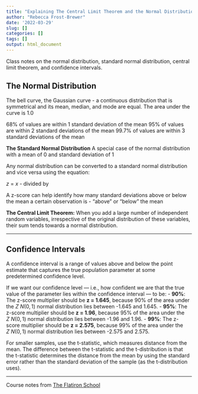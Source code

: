 ```yaml
---
title: "Explaining The Central Limit Theorem and the Normal Distribution"
author: "Rebecca Frost-Brewer"
date: '2022-03-29'
slug: []
categories: []
tags: []
output: html_document
---
```


Class notes on the normal distribution, standard normal distribution, central limit theorem, and confidence intervals.

<!--more--> 

## The Normal Distribution

The bell curve, the Gaussian curve - a continuous distribution that is symmetrical and its mean, median, and mode are equal. The area under the curve is 1.0

68% of values are within 1 standard deviation of the mean
95% of values are within 2 standard deviations of the mean
99.7% of values are within 3 standard deviations of the mean

**The Standard Normal Distribution**
A special case of the normal distribution with a mean of 0 and standard deviation of 1

Any normal distribution can be converted to a standard normal distribution and vice versa using the equation:

$z$ = $x$ - \mu divided by \sigma

A z-score can help identify how many standard deviations above or below the mean a certain observation is - "above" or "below" the mean

**The Central Limit Theorem:** When you add a large number of independent random variables, irrespective of the original distribution of these variables, their sum tends towards a normal distribution.

***

## Confidence Intervals
A confidence interval is a range of values above and below the point estimate that captures the true population parameter at some predetermined confidence level.

If we want our confidence level — i.e., how confident we are that the true value of the parameter lies within the confidence interval — to be:
- **90%**: The z-score multiplier should be **z = 1.645**, because 90% of the area under the $Z \text{~} N(0, 1)$ normal distribution lies between -1.645 and 1.645.
- **95%**: The z-score multiplier should be **z = 1.96**, because 95% of the area under the $Z \text{~} N(0, 1)$ normal distribution lies between -1.96 and 1.96.
- **99%**: The z-score multiplier should be **z = 2.575**, because 99% of the area under the $Z \text{~} N(0, 1)$ normal distribution lies between -2.575 and 2.575.

For smaller samples, use the t-statistic, which measures distance from the mean. The difference between the t-statistic and the t-distribution is that the t-statistic determines the distance from the mean by using the standard error rather than the standard deviation of the sample (as the t-distribution uses).


***

Course notes from [The Flatiron School](https://flatironschool.com/courses/data-science-bootcamp/)


